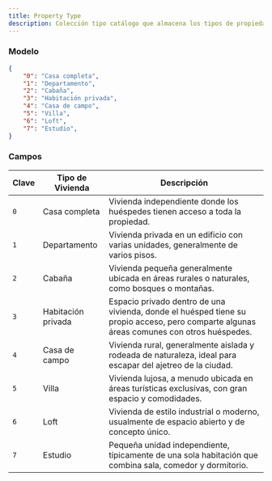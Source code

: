 ```yaml
---
title: Property Type
description: Colección tipo catálogo que almacena los tipos de propiedades disponibles en QuickTrips.
---
```


### Modelo

```json
{
    "0": "Casa completa",
    "1": "Departamento",
    "2": "Cabaña",
    "3": "Habitación privada",
    "4": "Casa de campo",
    "5": "Villa",
    "6": "Loft",
    "7": "Estudio",
}
```

### Campos

| **Clave** | **Tipo de Vivienda**  | **Descripción**                                                                 |
|-----------|------------------------|---------------------------------------------------------------------------------|
| `0`       | Casa completa          | Vivienda independiente donde los huéspedes tienen acceso a toda la propiedad.   |
| `1`       | Departamento           | Vivienda privada en un edificio con varias unidades, generalmente de varios pisos. |
| `2`       | Cabaña                 | Vivienda pequeña generalmente ubicada en áreas rurales o naturales, como bosques o montañas. |
| `3`       | Habitación privada     | Espacio privado dentro de una vivienda, donde el huésped tiene su propio acceso, pero comparte algunas áreas comunes con otros huéspedes. |
| `4`       | Casa de campo          | Vivienda rural, generalmente aislada y rodeada de naturaleza, ideal para escapar del ajetreo de la ciudad. |
| `5`       | Villa                  | Vivienda lujosa, a menudo ubicada en áreas turísticas exclusivas, con gran espacio y comodidades. |
| `6`       | Loft                   | Vivienda de estilo industrial o moderno, usualmente de espacio abierto y de concepto único. |
| `7`       | Estudio                | Pequeña unidad independiente, típicamente de una sola habitación que combina sala, comedor y dormitorio. |
